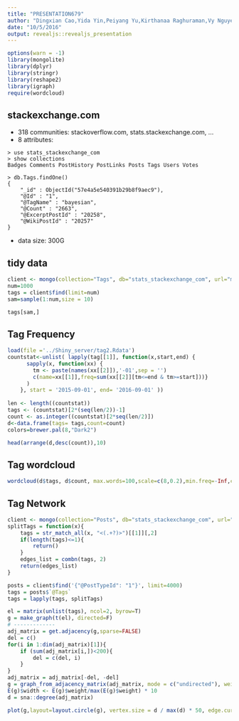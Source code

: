 ```yaml
---
title: "PRESENTATION679"
author: "Dingxian Cao,Yida Yin,Peiyang Yu,Kirthanaa Raghuraman,Vy Nguyen"
date: "10/5/2016"
output: revealjs::revealjs_presentation
---  
```


```r
options(warn = -1)
library(mongolite)
library(dplyr)
library(stringr)
library(reshape2)
library(igraph)
require(wordcloud)
```

## stackexchange.com

- 318 communities: stackoverflow.com, stats.stackexchange.com, ...
- 8 attributes: 

```shell
> use stats_stackexchange_com
> show collections
Badges Comments PostHistory PostLinks Posts Tags Users Votes

> db.Tags.findOne()
{
	"_id" : ObjectId("57e4a5e540391b29b8f9aec9"),
	"@Id" : "1",
	"@TagName" : "bayesian",
	"@Count" : "2663",
	"@ExcerptPostId" : "20258",
	"@WikiPostId" : "20257"
}
```

- data size: 300G

## tidy data

```r
client <- mongo(collection="Tags", db="stats_stackexchange_com", url="mongodb://yida:yida@0.tcp.ngrok.io:14162/admin")
num=1000
tags = client$find(limit=num)
sam=sample(1:num,size = 10)
```

```r
tags[sam,]
```


## Tag Frequency  

```r
load(file ='../Shiny_server/tag2.Rdata')
countstat<-unlist( lapply(tag[[1]], function(x,start,end) {
      sapply(x, function(xx) {
        tm <- paste(names(xx[[2]]),'-01',sep = '')
        c(name=xx[[1]],freq=sum(xx[[2]][tm<=end & tm>=start]))}
      )
    }, start = '2015-09-01', end= '2016-09-01' ))
    
len <- length((countstat))
tags <- (countstat)[2*(seq(len/2))-1]
count <- as.integer((countstat)[2*seq(len/2)])
d<-data.frame(tags= tags,count=count)
colors=brewer.pal(8,"Dark2")
```

```r
head(arrange(d,desc(count)),10)
```

## Tag wordcloud
```r
wordcloud(d$tags, d$count, max.words=100,scale=c(8,0.2),min.freq=-Inf,colors=colors,random.order=F,random.color=F,ordered.colors=F)

```


## Tag Network

```r
client <- mongo(collection="Posts", db="stats_stackexchange_com", url="mongodb://yida:yida@0.tcp.ngrok.io:14162/admin")
splitTags = function(x){
    tags = str_match_all(x, "<(.+?)>")[[1]][,2]
    if(length(tags)<=1){
        return()
    }
    edges_list = combn(tags, 2)
    return(edges_list)
}

posts = client$find('{"@PostTypeId": "1"}', limit=4000)
tags = posts$`@Tags`
tags = lapply(tags, splitTags)

el = matrix(unlist(tags), ncol=2, byrow=T)
g = make_graph(t(el), directed=F)
# -------------
adj_matrix = get.adjacency(g,sparse=FALSE)
del = c()
for(i in 1:dim(adj_matrix)[1]){
    if (sum(adj_matrix[i,])<200){
        del = c(del, i)
    }
}
adj_matrix = adj_matrix[-del, -del]
g = graph_from_adjacency_matrix(adj_matrix, mode = c("undirected"), weighted=TRUE)
E(g)$width <- E(g)$weight/max(E(g)$weight) * 10
d = sna::degree(adj_matrix)
```



```r
plot(g,layout=layout.circle(g), vertex.size = d / max(d) * 50, edge.curved = T,vertex.label.font=2	,vertex.label.dist = 1	,vertex.label.cex	= 1.2)
```  



